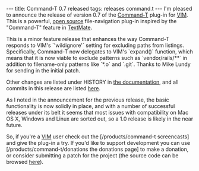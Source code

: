 ---
title: Command-T 0.7 released
tags: releases command.t
---
I'm pleased to announce the release of version 0.7 of the [[Command-T]] plug-in for [[VIM]]. This is  a powerful, [[open source]] file-navigation plug-in inspired by the "Command-T" feature in [[TextMate]].

This is a minor feature release that enhances the way Command-T responds to VIM's `'wildignore'` setting for excluding paths from listings. Specifically, Command-T now delegates to VIM's `expand()` function, which means that it is now viable to exclude patterns such as `vendor/rails/**` in addition to filename-only patterns like `*.o` and `.git`. Thanks to Mike Lundy for sending in the initial patch.

Other changes are listed under HISTORY in [http://git.wincent.com/command-t.git/blob/HEAD:/doc/command-t.txt the documentation], and all commits in this release are listed [http://git.wincent.com/command-t.git/log/refs/tags/0.7 here].

As I noted in the announcement for the previous release, the basic functionality is now solidly in place, and with a number of successful releases under its belt it seems that most issues with compatibility on Mac OS X, Windows and Linux are sorted out, so a 1.0 release is likely in the near future.

So, if you're a [[VIM]] user check out the [/products/command-t screencasts] and give the plug-in a try. If you'd like to support development you can use [/products/command-t/donations the donations page] to make a donation, or consider submitting a patch for the project (the source code can be browsed [http://git.wincent.com/command-t.git here]).
